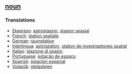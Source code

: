 == [[noun]] == 
=== Translations === 
*[[Ekspreso]]: [[astrostasion]], [[stasion spasial]]
*[[French]]: [[station spatiale]] 
*[[German]]: [[raumstation]] 
*[[Interlingua]]: [[astrostation]], [[station de investigationes spatial]] 
*[[Italian]]: [[stazione di spazio]] 
*[[Portuguese]]: [[estação de espaço]] 
*[[Spanish]]: [[estación espacial]]
*[[Volapük]]: [[stelastejen]]